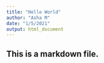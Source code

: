 ```yaml
---
title: "Hello World"
author: "Asha M"
date: "1/5/2021"
output: html_document
---
```


## This is a markdown file.